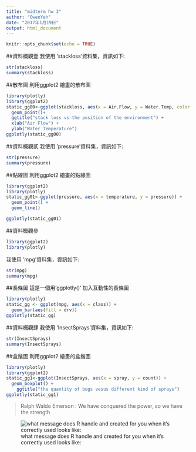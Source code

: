 ```yaml
---
title: "midterm hw 3"
author: "OwenYeh"
date: "2017年1月19日"
output: html_document
---
```


```r
knitr::opts_chunk$set(echo = TRUE)
```
##資料概觀壹
我使用 'stackloss'資料集，資訊如下:
```r
str(stackloss)
summary(stackloss)
```
##散布圖
利用ggplot2 繪畫的散布圖
```r
library(plotly)
library(ggplot2)
static_gg00<-ggplot(stackloss, aes(x = Air.Flow, y = Water.Temp, color = stack.loss)) +
  geom_point()+
  ggtitle("stack loss vs the position of the environment") +
  xlab("Air Flow") +
  ylab("Water Temperature")
ggplotly(static_gg00)

```










##資料概觀貳
我使用 'pressure'資料集，資訊如下:
```r
str(pressure)
summary(pressure)
```
##點線圖
利用ggplot2 繪畫的點線圖
```r
library(ggplot2)
library(plotly)
static_gg01<-ggplot(pressure, aes(x = temperature, y = pressure)) + 
  geom_point() +
  geom_line()

ggplotly(static_gg01)
```





##資料概觀參

```r
library(ggplot2)
library(plotly)
```

我使用 'mpg'資料集，資訊如下:
```r
str(mpg)
summary(mpg)
```
##長條圖
這是一個用'ggplotly()' 加入互動性的長條圖

```r
library(plotly)
static_gg <- ggplot(mpg, aes(x = class)) +
  geom_bar(aes(fill = drv))
ggplotly(static_gg)
```

##資料概觀肆
我使用 'InsectSprays'資料集，資訊如下:
```r
str(InsectSprays)
summary(InsectSprays)
```
##盒鬚圖
利用ggplot2 繪畫的盒鬚圖
```r
library(plotly)
library(ggplot2)
static_gg1<-ggplot(InsectSprays, aes(x = spray, y = count)) +
  geom_boxplot() +
    ggtitle("the quantity of bugs vesus different kind of sprays")
ggplotly(static_gg1)
```




> Ralph Waldo Emerson : We have conquered the power, so we have the strength

![what message does R handle and created for you when it's correctly used looks like:](http://www.migflug.com/jetflights/wp-content/uploads/2015/03/reditt-com-mig-25-foxbat.jpg)